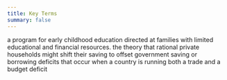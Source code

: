 ```yaml
---
title: Key Terms
summary: false
---
```


<Keyterm label="Head Start program">
  a program for early childhood education directed at families with limited
  educational and financial resources.
</Keyterm>

<Keyterm label="Ricardian equivalence">
  the theory that rational private households might shift their saving to offset
  government saving or borrowing
</Keyterm>

<Keyterm label="twin deficits">
  deficits that occur when a country is running both a trade and a budget
  deficit
</Keyterm>
